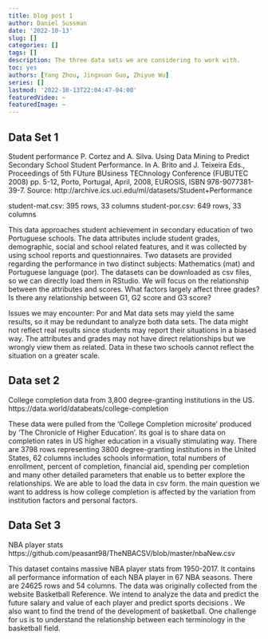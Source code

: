 ```yaml
---
title: blog post 1
author: Daniel Sussman
date: '2022-10-13'
slug: []
categories: []
tags: []
description: The three data sets we are considering to work with.
toc: yes
authors: [Yang Zhou, Jingxuan Guo, Zhiyue Wu]
series: []
lastmod: '2022-10-13T22:04:47-04:00'
featuredVideo: ~
featuredImage: ~
---
```


## Data Set 1
Student performance
P. Cortez and A. Silva. Using Data Mining to Predict Secondary School Student Performance. In A. Brito and J. Teixeira Eds., Proceedings of 5th FUture BUsiness TEChnology Conference (FUBUTEC 2008) pp. 5-12, Porto, Portugal, April, 2008, EUROSIS, ISBN 978-9077381-39-7.
Source: http://archive.ics.uci.edu/ml/datasets/Student+Performance

student-mat.csv: 395 rows, 33 columns
student-por.csv: 649 rows, 33 columns

This data approaches student achievement in secondary education of two Portuguese schools. The data attributes include student grades, demographic, social and school related features, and it was collected by using school reports and questionnaires. Two datasets are provided regarding the performance in two distinct subjects: Mathematics (mat) and Portuguese language (por). The datasets can be downloaded as csv files, so we can directly load them in RStudio.
We will focus on the relationship between the attributes and scores. What factors largely affect three grades? Is there any relationship between G1, G2 score and G3 score?

Issues we may encounter:
Por and Mat data sets may yield the same results, so it may be redundant to analyze both data sets.
The data might not reflect real results since students may report their situations in a biased way.
The attributes and grades may not have direct relationships but we wrongly view them as related.
Data in these two schools cannot reflect the situation on a greater scale.

## Data set 2
College completion data from 3,800 degree-granting institutions in the US.
https://data.world/databeats/college-completion

These data were pulled from the 'College Completion microsite' produced by 'The Chronicle of Higher Education'. Its goal is to share data on completion rates in US higher education in a visually stimulating way. There are 3798 rows representing 3800 degree-granting institutions in the United States, 62 columns includes schools information, total numbers of enrollment, percent of completion, financial aid, spending per completion and many other detailed parameters that enable us to better explore the relationships. We are able to load the data in csv form. the main question we want to address is how college completion is affected by the variation from institution factors and personal factors. 

## Data Set 3
NBA player stats 
https://github.com/peasant98/TheNBACSV/blob/master/nbaNew.csv

This dataset contains massive NBA player stats from 1950-2017. It contains all performance information of each NBA player in 67 NBA seasons. There are 24625 rows and 54 columns. The data was originally collected from the website Basketball Reference. We intend to analyze the data and predict the future salary and value of each player and predict sports decisions . We also want to find the trend of the development of basketball. One challenge for us is to understand the relationship between each terminology in the basketball field.





